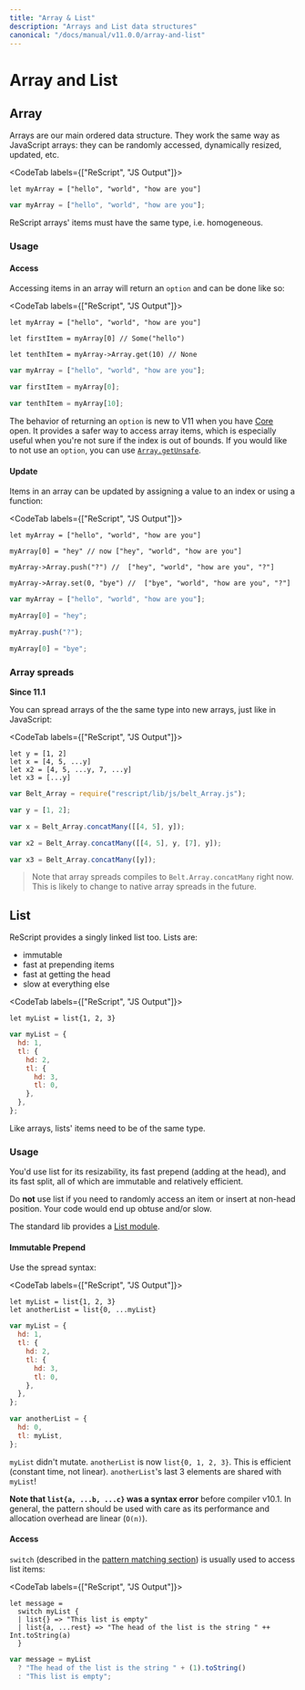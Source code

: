 ```yaml
---
title: "Array & List"
description: "Arrays and List data structures"
canonical: "/docs/manual/v11.0.0/array-and-list"
---
```


# Array and List

## Array

Arrays are our main ordered data structure. They work the same way as JavaScript arrays: they can be randomly accessed, dynamically resized, updated, etc.

<CodeTab labels={["ReScript", "JS Output"]}>

```res example
let myArray = ["hello", "world", "how are you"]
```

```js
var myArray = ["hello", "world", "how are you"];
```

</CodeTab>

ReScript arrays' items must have the same type, i.e. homogeneous.

### Usage

#### Access

Accessing items in an array will return an `option` and can be done like so:

<CodeTab labels={["ReScript", "JS Output"]}>

```res example
let myArray = ["hello", "world", "how are you"]

let firstItem = myArray[0] // Some("hello")

let tenthItem = myArray->Array.get(10) // None
```

```js
var myArray = ["hello", "world", "how are you"];

var firstItem = myArray[0];

var tenthItem = myArray[10];
```

</CodeTab>

The behavior of returning an `option` is new to V11 when you have [Core](api/core) open.
It provides a safer way to access array items, which is especially useful when you're not sure if the index is out of bounds.
If you would like to not use an `option`, you can use [`Array.getUnsafe`](api/core/array#value-getUnsafe).

#### Update

Items in an array can be updated by assigning a value to an index or using a function:

<CodeTab labels={["ReScript", "JS Output"]}>

```res example
let myArray = ["hello", "world", "how are you"]

myArray[0] = "hey" // now ["hey", "world", "how are you"]

myArray->Array.push("?") //  ["hey", "world", "how are you", "?"]

myArray->Array.set(0, "bye") //  ["bye", "world", "how are you", "?"]
```

```js
var myArray = ["hello", "world", "how are you"];

myArray[0] = "hey";

myArray.push("?");

myArray[0] = "bye";
```

</CodeTab>

### Array spreads

**Since 11.1**

You can spread arrays of the the same type into new arrays, just like in JavaScript:

<CodeTab labels={["ReScript", "JS Output"]}>

```res example
let y = [1, 2]
let x = [4, 5, ...y]
let x2 = [4, 5, ...y, 7, ...y]
let x3 = [...y]
```

```javascript
var Belt_Array = require("rescript/lib/js/belt_Array.js");

var y = [1, 2];

var x = Belt_Array.concatMany([[4, 5], y]);

var x2 = Belt_Array.concatMany([[4, 5], y, [7], y]);

var x3 = Belt_Array.concatMany([y]);
```

</CodeTab>

> Note that array spreads compiles to `Belt.Array.concatMany` right now. This is likely to change to native array spreads in the future.

## List

ReScript provides a singly linked list too. Lists are:

- immutable
- fast at prepending items
- fast at getting the head
- slow at everything else

<CodeTab labels={["ReScript", "JS Output"]}>

```res example
let myList = list{1, 2, 3}
```

```js
var myList = {
  hd: 1,
  tl: {
    hd: 2,
    tl: {
      hd: 3,
      tl: 0,
    },
  },
};
```

</CodeTab>

Like arrays, lists' items need to be of the same type.

### Usage

You'd use list for its resizability, its fast prepend (adding at the head), and its fast split, all of which are immutable and relatively efficient.

Do **not** use list if you need to randomly access an item or insert at non-head position. Your code would end up obtuse and/or slow.

The standard lib provides a [List module](api/core/list).

#### Immutable Prepend

Use the spread syntax:

<CodeTab labels={["ReScript", "JS Output"]}>

```res prelude
let myList = list{1, 2, 3}
let anotherList = list{0, ...myList}
```

```js
var myList = {
  hd: 1,
  tl: {
    hd: 2,
    tl: {
      hd: 3,
      tl: 0,
    },
  },
};

var anotherList = {
  hd: 0,
  tl: myList,
};
```

</CodeTab>

`myList` didn't mutate. `anotherList` is now `list{0, 1, 2, 3}`. This is efficient (constant time, not linear). `anotherList`'s last 3 elements are shared with `myList`!

**Note that `list{a, ...b, ...c}` was a syntax error** before compiler v10.1. In general, the pattern should be used with care as its performance and allocation overhead are linear (`O(n)`).

#### Access

`switch` (described in the [pattern matching section](pattern-matching-destructuring.md)) is usually used to access list items:

<CodeTab labels={["ReScript", "JS Output"]}>

```res example
let message =
  switch myList {
  | list{} => "This list is empty"
  | list{a, ...rest} => "The head of the list is the string " ++ Int.toString(a)
  }
```

```js
var message = myList
  ? "The head of the list is the string " + (1).toString()
  : "This list is empty";
```

</CodeTab>
